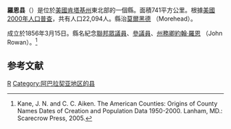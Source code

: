 {{noteTA
|T=zh-hans:罗恩县 (肯塔基州);zh-hk:羅恩縣 (肯塔基州);zh-tw:羅恩郡 (肯塔基州);
|1=zh-hans:县;zh-hk:縣;zh-tw:郡;
}}
{{Otheruses|羅恩縣|subject=美國肯塔基州的一個縣|other=同名的縣}}
<!--[[File:Map_of_Kentucky_highlighting_Rowan_County.svg|250px]]-->
{{Infobox U.S. County
| county = 羅恩縣
| state = 肯塔基州
| en county = Rowan County
| en state = Kentucky
| seal = 
| founded year = 1856
| founded date = 
| seat wl = Morehead
| largest city wl = 
| area mi = 286
| area km = 741
| area land mi = 281
| area land km = 727
| area water mi = 5
| area water km = 14
| area percentage = 1.90%
| census yr = 2000
| pop = 22,094
| density mi = 79
| density km = 30
| time zone = Eastern
| UTC offset = -5
| DST offset = -4
| footnotes = 
| web = 
| named for = 
}}
'''羅恩县'''（{{lang-en|Rowan County}}）是位於[[美國|美國]][[肯塔基州|肯塔基州]]東北部的一個縣。面積741平方公里。根據[[美國2000年人口普查|美國2000年人口普查]]，共有人口22,094人。縣治[[莫爾黑德_(肯塔基州)|莫爾黑德]] （Morehead）。

成立於1856年3月15日。縣名紀念[[美國眾議院|聯邦眾議員]]、[[美國參議院|參議員]]、[[肯塔基州州務卿|州務卿]][[約翰·羅恩|約翰·羅恩]] （John Rowan）。<ref>Kane, J. N. and C. C. Aiken. The American Counties: Origins of County Names Dates of Creation and Population Data 1950-2000. Lanham, MD.: Scarecrow Press, 2005.</ref>

==参考文献==
{{reflist}}

[[Category:肯塔基州行政区划|R]]
[[Category:阿巴拉契亚地区的县|Category:阿巴拉契亚地区的县]]